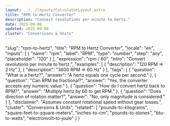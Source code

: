 ```yaml
---
layout: ../../layouts/CalculatorLayout.astro
title: "RPM to Hertz Converter"
description: "Convert revolutions per minute to hertz."
date: 2025-09-08
updated: 2025-09-08
cluster: "Conversions & Units"
---
```


  "slug": "rpm-to-hertz",
  "title": "RPM to Hertz Converter",
  "locale": "en",
  "inputs": [
    {
      "name": "rpm",
      "label": "RPM",
      "type": "number",
      "step": "any",
      "placeholder": "120"
    }
  ],
  "expression": "rpm / 60",
  "intro": "Convert revolutions per minute to hertz.",
  "examples": [
    {
      "description": "120 RPM ⇒ 2 Hz"
    },
    {
      "description": "3600 RPM ⇒ 60 Hz"
    }
  ],
  "faqs": [
    {
      "question": "What is a hertz?",
      "answer": "A hertz equals one cycle per second."
    },
    {
      "question": "Can RPM be fractional?",
      "answer": "Yes, the converter accepts any numeric value."
    },
    {
      "question": "How do I convert hertz back to RPM?",
      "answer": "Multiply hertz by 60 to get RPM."
    },
    {
      "question": "Does direction of rotation matter?",
      "answer": "No, only magnitude is considered."
    }
  ],
  "disclaimer": "Assumes constant rotational speed without gear losses.",
  "cluster": "Conversions & Units",
  "related": [
    "pounds-to-kilograms",
    "square-feet-to-square-meters",
    "inches-to-cm",
    "pounds-to-stones",
    "btu-to-watts",
    "electronvolt-to-joule"
  ]
}

<Calculator schema={schema} />
